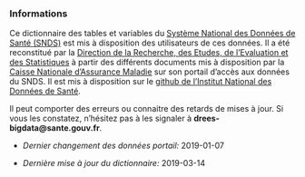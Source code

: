 

### Informations

Ce dictionnaire des tables et variables du [Système National des Données de Santé (SNDS)](https://www.snds.gouv.fr/SNDS/Accueil) est mis à disposition des utilisateurs de ces données.
Il a été reconstitué par la [Direction de la Recherche, des Etudes, de l'Evaluation et des Statistiques](https://drees.solidarites-sante.gouv.fr/etudes-et-statistiques/) à partir des différents documents mis à disposition par la [Caisse Nationale d’Assurance Maladie](https://www.ameli.fr/) sur son portail d’accès aux données du SNDS. Il est mis à disposition sur le [github de l'Institut National des Données de Santé](https://github.com/indsante).

Il peut comporter des erreurs ou connaitre des retards de mises à jour. Si vous les constatez, n’hésitez pas à les signaler à **drees-bigdata@sante.gouv.fr**.

+ *Dernier changement des données portail:* 2019-01-07

+ *Dernière mise à jour du dictionnaire:* 2019-03-14

